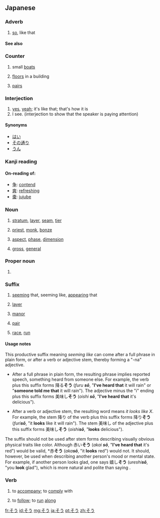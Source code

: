 {{also|Appendix:Variations of "so"|Appendix:Variations of "sou"}}
==Japanese==

===Adverb===
{{ja-pos|h|adverb|rom=sō|kanji=然う}}
# [[so]], like that

====See also====
{{Japanese demonstratives}}

===Counter===
{{ja-pos|h|counter|rom=-sō}}

# {{ja-def|艘}} small [[boat]]s
# {{ja-def|層}} [[floor]]s in a building
# {{ja-def|双}} [[pair]]s

===Interjection===
{{ja-pos|h|interjection|rom=sō}}

# [[yes]], [[yeah]]; it's like that; that's how it is
# I see. (interjection to show that the speaker is paying attention)

====Synonyms====
* [[はい]]
* [[その通り]]
* [[うん]]

===Kanji reading===
{{ja-kanji reading|rom=sō}}

====On-reading of:====
* [[争]]: [[contend]]
* [[爽]]: [[refreshing]]
* [[棗]]: [[jujube]]

===Noun===
{{ja-noun|h|rom=sō}}

# {{ja-def|層}} [[stratum]], [[layer]], [[seam]], [[tier]]
# {{ja-def|僧}} [[priest]], [[monk]], [[bonze]]
# {{ja-def|相}} [[aspect]], [[phase]], [[dimension]]
# {{ja-def|総}} [[gross]], [[general]]

===Proper noun===
{{ja-pos|h|proper|rom=Sō}}

# {{ja-def|壮}} {{given name|male|lang=ja}}

===Suffix===
{{ja-pos|h|suffix|rom=-sō}}

# [[seem]]ing that, seeming like, [[appear]]ing that 
# {{ja-def|層}} [[layer]] 
# {{ja-def|荘|庄}} [[manor]] 
# {{ja-def|双}} [[pair]]
# {{ja-def|走}} [[race]], [[run]]

====Usage notes====
This productive suffix meaning ''seeming like'' can come after a full phrase in plain form, or after a verb or adjective stem, thereby forming a "-na" adjective.  

* After a full phrase in plain form, the resulting phrase implies reported speech, something heard from someone else.  For example, the verb {{l|ja|降る|tr=''furu'', "to fall from the sky"}} plus this suffix forms 降る'''そう''' (''furu '''sō''''', "'''I've heard that''' it will rain" or "'''someone told me that''' it will rain").  The adjective {{l|ja|美味しい|tr=''oishii'', "delicious"}} minus the "i" ending plus this suffix forms 美味し'''そう''' (''oishi '''sō''''', "'''I've heard that''' it's delicious").

* After a verb or adjective stem, the resulting word means ''it looks like X''.  For example, the stem 降り of the verb {{l|ja|降る|tr=''furu'', "to fall from the sky"}} plus this suffix forms 降り'''そう''' (''furi'''sō''''', "it '''looks''' like it will rain").  The stem 美味し of the adjective {{l|ja|美味しい|tr=''oishii'', "delicious"}} plus this suffix forms 美味し'''そう''' (''oishi'''sō''''', "'''looks''' delicious").

The suffix should not be used after stem forms describing visually obvious physical traits like color.  Although 赤い'''そう''' (''akai '''sō''''', "'''I've heard that''' it's red") would be valid, *赤'''そう''' (''aka'''sō''''', "it '''looks''' red") would not.  It should, however, be used when describing another person's mood or mental state.  For example, if another person looks glad, one says 嬉し'''そう''' (''ureshi'''sō''''', "you '''look''' glad"), which is more natural and polite than saying {{l|ja|嬉しい|tr=''ureshii'', "you are glad"}}.

===Verb===
{{ja-verb|h|type=1|rom=sou}}

# {{ja-def|添う}} to [[accompany]]; to [[comply]] with
# {{ja-def|沿う}} to [[follow]]; to [[run]] [[along]]

[[fr:そう]]
[[id:そう]]
[[mg:そう]]
[[ja:そう]]
[[pt:そう]]
[[zh:そう]]